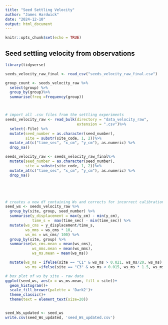 ```yaml
---
title: "Seed Settling Velocity"
author: "James Hardwick"
date: "2024-12-10"
output: html_document
---
```


```r
knitr::opts_chunk$set(echo = TRUE)
```

## Seed settling velocity from observations





```r
library(tidyverse)
```

```r

seeds_velocity_raw_final <- read_csv("seeds_velocity_raw_final.csv")

group_count <- seeds_velocity_raw %>%
  select(group) %>%
  group_by(group)%>%
  summarise(freq =frequency(group))



# import all .csv files from the settling experiments 
seeds_velocity_raw <- read_bulk(directory = "data_velocity_raw",
                                extension = ".csv")%>%
  select(-File) %>%
  mutate(seed_number = as.character(seed_number),
         site = substr(site_code, 1, 2))%>%
  mutate_at(c("time_sec", "x_cm", "y_cm"), as.numeric) %>%
  drop_na()

seeds_velocity_raw <- seeds_velocity_raw_final%>%
  mutate(seed_number = as.character(seed_number),
         site = substr(site_code, 1, 2))%>%
  mutate_at(c("time_sec", "x_cm", "y_cm"), as.numeric) %>%
  drop_na()





# creates a new df containing Ws and corrects for incorrect calibration factor in group 1
seed_ws <- seeds_velocity_raw %>%
  group_by(site, group, seed_number) %>%
  summarise(y_displacement = max(y_cm) - min(y_cm),
            time_s =  max(time_sec) - min(time_sec)) %>%
  mutate(ws_cms = y_displacement/time_s,
         ws_mms = ws_cms * 10,
         ws_ms = ws_cms/ 100) %>%
  group_by(site, group) %>%
  summarise(ws_cms.mean = mean(ws_cms),
            ws_mms.mean = mean(ws_mms),
            ws_ms.mean = mean(ws_ms))

  mutate(ws_ms = ifelse(site == "C1" & ws_ms > 0.021, ws_ms/20, ws_ms),
         ws_ms =ifelse(site == "C3" & ws_ms < 0.015, ws_ms * 1.5, ws_ms))  

# box plot of ws by site - raw data 
ggplot(seed_ws, aes(x = ws_ms.mean, fill = site))+
  geom_histogram()+
  scale_fill_brewer(palette = 'Dark2')+
  theme_classic()+
  theme(text = element_text(size=20))


seed_Ws_updated <- seed_ws
write.csv(seed_Ws_updated, 'seed_Ws_updated.csv')

```

